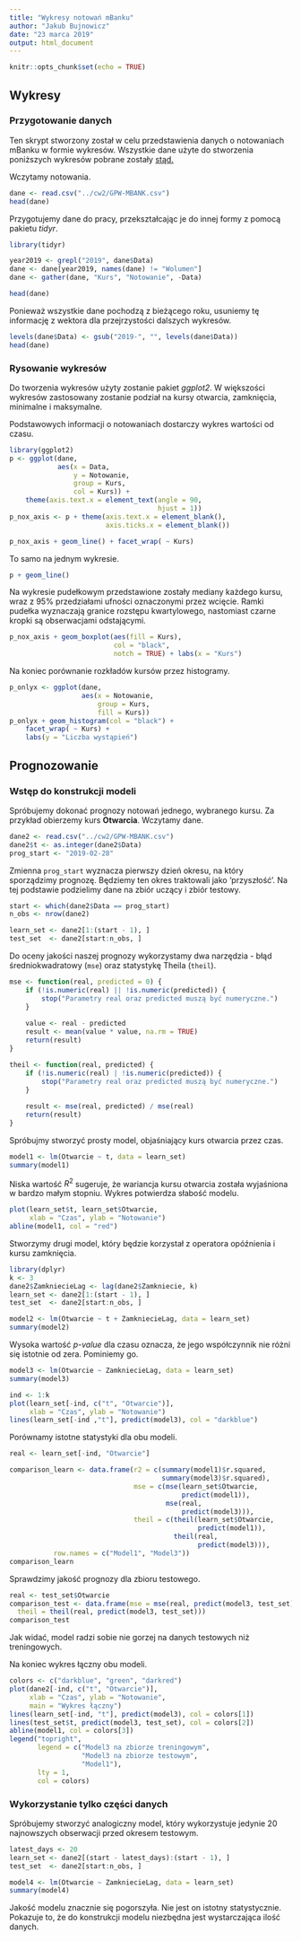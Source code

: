 ```yaml
---
title: "Wykresy notowań mBanku"
author: "Jakub Bujnowicz"
date: "23 marca 2019"
output: html_document
---
```


```r
knitr::opts_chunk$set(echo = TRUE)
```


## Wykresy
### Przygotowanie danych

Ten skrypt stworzony został w celu przedstawienia danych o notowaniach mBanku w formie 
wykresów. Wszystkie dane użyte do stworzenia poniższych wykresów pobrane zostały 
[stąd.](https://stooq.pl/q/?s=mbk) 

Wczytamy notowania.

```r
dane <- read.csv("../cw2/GPW-MBANK.csv")
head(dane)
```

Przygotujemy dane do pracy, przekształcając je do innej formy z pomocą pakietu *tidyr*.

```r
library(tidyr)

year2019 <- grepl("2019", dane$Data)
dane <- dane[year2019, names(dane) != "Wolumen"]
dane <- gather(dane, "Kurs", "Notowanie", -Data)

head(dane)
```

Ponieważ wszystkie dane pochodzą z bieżącego roku, usuniemy tę informację z wektora dla
przejrzystości dalszych wykresów.

```r
levels(dane$Data) <- gsub("2019-", "", levels(dane$Data))
head(dane)
```


### Rysowanie wykresów

Do tworzenia wykresów użyty zostanie pakiet *ggplot2*. W większości wykresów zastosowany
zostanie podział na kursy otwarcia, zamknięcia, minimalne i maksymalne. 

Podstawowych informacji o notowaniach dostarczy wykres wartości od czasu.

```r
library(ggplot2)
p <- ggplot(dane, 
            aes(x = Data, 
                y = Notowanie, 
                group = Kurs,
                col = Kurs)) + 
    theme(axis.text.x = element_text(angle = 90, 
                                     hjust = 1))
p_nox_axis <- p + theme(axis.text.x = element_blank(),
                        axis.ticks.x = element_blank())

p_nox_axis + geom_line() + facet_wrap( ~ Kurs)
```

To samo na jednym wykresie.

```r
p + geom_line()
```

Na wykresie pudełkowym przedstawione zostały mediany każdego kursu, wraz z 95% 
przedziałami ufności oznaczonymi przez wcięcie. Ramki pudełka wyznaczają granice rozstępu
kwartylowego, nastomiast czarne kropki są obserwacjami odstającymi.

```r
p_nox_axis + geom_boxplot(aes(fill = Kurs), 
                          col = "black",
                          notch = TRUE) + labs(x = "Kurs")
```

Na koniec porównanie rozkładów kursów przez histogramy.

```r
p_onlyx <- ggplot(dane, 
                  aes(x = Notowanie,
                      group = Kurs,
                      fill = Kurs))
p_onlyx + geom_histogram(col = "black") + 
    facet_wrap( ~ Kurs) +
    labs(y = "Liczba wystąpień")
```

## Prognozowanie

### Wstęp do konstrukcji modeli

Spróbujemy dokonać prognozy notowań jednego, wybranego kursu. Za przykład obierzemy
kurs **Otwarcia**. Wczytamy dane.

```r
dane2 <- read.csv("../cw2/GPW-MBANK.csv")
dane2$t <- as.integer(dane2$Data)
prog_start <- "2019-02-28"
```

Zmienna `prog_start` wyznacza pierwszy dzień okresu, na który sporządzimy prognozę. Będziemy
ten okres traktowali jako 'przyszłość'. Na tej podstawie podzielimy dane na zbiór uczący 
i zbiór testowy.

```r
start <- which(dane2$Data == prog_start)
n_obs <- nrow(dane2)

learn_set <- dane2[1:(start - 1), ]
test_set  <- dane2[start:n_obs, ]
```

Do oceny jakości naszej prognozy wykorzystamy dwa narzędzia - błąd średniokwadratowy (`mse`) oraz
statystykę Theila (`theil`).

```r
mse <- function(real, predicted = 0) {
    if (!is.numeric(real) || !is.numeric(predicted)) {
        stop("Parametry real oraz predicted muszą być numeryczne.")
    }
    
    value <- real - predicted
    result <- mean(value * value, na.rm = TRUE)
    return(result)
}

theil <- function(real, predicted) {
    if (!is.numeric(real) | !is.numeric(predicted)) {
        stop("Parametry real oraz predicted muszą być numeryczne.")
    }
    
    result <- mse(real, predicted) / mse(real)
    return(result)
}
```

Spróbujmy stworzyć prosty model, objaśniający kurs otwarcia przez czas.

```r
model1 <- lm(Otwarcie ~ t, data = learn_set)
summary(model1)
```

Niska wartość $R^2$ sugeruje, że wariancja kursu otwarcia została wyjaśniona
w bardzo małym stopniu. Wykres potwierdza słabość modelu.

```r
plot(learn_set$t, learn_set$Otwarcie,
     xlab = "Czas", ylab = "Notowanie")
abline(model1, col = "red")
```

Stworzymy drugi model, który będzie korzystał z operatora opóźnienia i kursu zamknięcia.
```r
library(dplyr)
k <- 3
dane2$ZamkniecieLag <- lag(dane2$Zamkniecie, k)
learn_set <- dane2[1:(start - 1), ]
test_set  <- dane2[start:n_obs, ]

model2 <- lm(Otwarcie ~ t + ZamkniecieLag, data = learn_set)
summary(model2)
```

Wysoka wartość *p-value* dla czasu oznacza, że jego współczynnik nie różni się istotnie
od zera. Pominiemy go.

```r
model3 <- lm(Otwarcie ~ ZamkniecieLag, data = learn_set)
summary(model3)
```
```r
ind <- 1:k
plot(learn_set[-ind, c("t", "Otwarcie")],
     xlab = "Czas", ylab = "Notowanie")
lines(learn_set[-ind ,"t"], predict(model3), col = "darkblue")
```

Porównamy istotne statystyki dla obu modeli.
```r
real <- learn_set[-ind, "Otwarcie"]

comparison_learn <- data.frame(r2 = c(summary(model1)$r.squared,
                                      summary(model3)$r.squared),
                               mse = c(mse(learn_set$Otwarcie, 
                                           predict(model1)),
                                       mse(real, 
                                           predict(model3))),
                               theil = c(theil(learn_set$Otwarcie, 
                                               predict(model1)),
                                         theil(real, 
                                               predict(model3))),
           row.names = c("Model1", "Model3"))
comparison_learn
```

Sprawdzimy jakość prognozy dla zbioru testowego.
```r
real <- test_set$Otwarcie
comparison_test <- data.frame(mse = mse(real, predict(model3, test_set)),
  theil = theil(real, predict(model3, test_set)))
comparison_test
```

Jak widać, model radzi sobie nie gorzej na danych testowych niż treningowych.

Na koniec wykres łączny obu modeli.

```r
colors <- c("darkblue", "green", "darkred")
plot(dane2[-ind, c("t", "Otwarcie")],
     xlab = "Czas", ylab = "Notowanie",
     main = "Wykres łączny")
lines(learn_set[-ind, "t"], predict(model3), col = colors[1])
lines(test_set$t, predict(model3, test_set), col = colors[2])
abline(model1, col = colors[3])
legend("topright", 
       legend = c("Model3 na zbiorze treningowym",
                  "Model3 na zbiorze testowym",
                  "Model1"),
       lty = 1,
       col = colors)
```

### Wykorzystanie tylko części danych

Spróbujemy stworzyć analogiczny model, który wykorzystuje jedynie 20 najnowszych obserwacji
przed okresem testowym.

```r
latest_days <- 20
learn_set <- dane2[(start - latest_days):(start - 1), ]
test_set  <- dane2[start:n_obs, ]
```

```r
model4 <- lm(Otwarcie ~ ZamkniecieLag, data = learn_set)
summary(model4)
```

Jakość modelu znacznie się pogorszyła. Nie jest on istotny statystycznie. Pokazuje to,
że do konstrukcji modelu niezbędna jest wystarczająca ilość danych.
